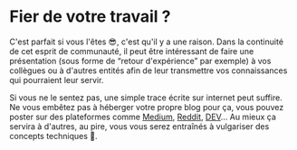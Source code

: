 # Fier de votre travail ?

C'est parfait si vous l'êtes 😎, c'est qu'il y a une raison. Dans la continuité de cet esprit de communauté, il peut être intéressant de faire une présentation (sous forme de “retour d'expérience” par exemple) à vos collègues ou à d'autres entités afin de leur transmettre vos connaissances qui pourraient leur servir.

Si vous ne le sentez pas, une simple trace écrite sur internet peut suffire. Ne vous embêtez pas à héberger votre propre blog pour ça, vous pouvez poster sur des plateformes comme [Medium](https://medium.com/), [Reddit](https://www.reddit.com/), [DEV](https://dev.to/)… Au mieux ça servira à d'autres, au pire, vous vous serez entraînés à vulgariser des concepts techniques 🙌.
